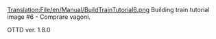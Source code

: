 [[Translation:File/en/Manual/BuildTrainTutorial6.png]]
Building train tutorial image #6 - Comprare vagoni.



OTTD ver. 1.8.0